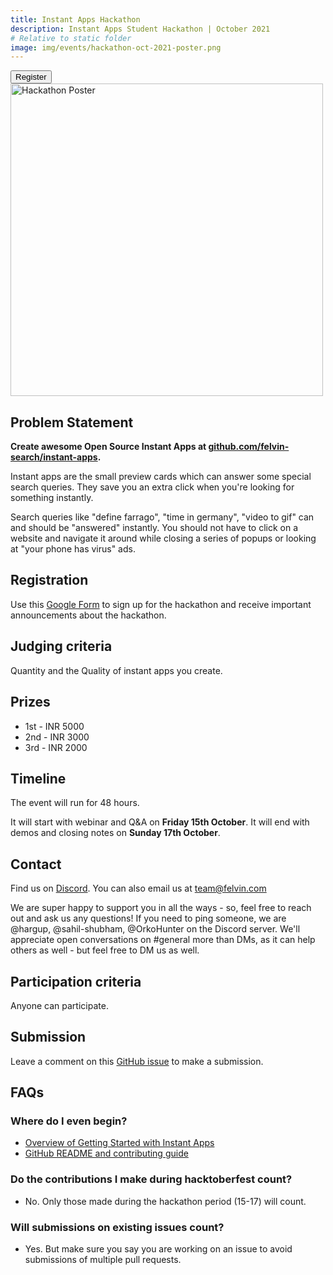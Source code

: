 ```yaml
---
title: Instant Apps Hackathon
description: Instant Apps Student Hackathon | October 2021
# Relative to static folder
image: img/events/hackathon-oct-2021-poster.png
---
```



<div style={{position: "relative"}}>
  <Button href="#registration" style={{position: "absolute", right: "0", top: "-4.5rem"}}> Register </Button>
  <img
    alt="Hackathon Poster"
    src={HackathonOct2021Poster}
    width="500"
  />
</div>


## Problem Statement


**Create awesome Open Source Instant Apps at [github.com/felvin-search/instant-apps](https://github.com/felvin-search/instant-apps).**

Instant apps are the small preview cards which can answer some special search queries. They save you an extra click when you're looking for something instantly.

Search queries like "define farrago", "time in germany", "video to gif" can and should be "answered" instantly. You should not have to click on a website and navigate it around while closing a series of popups or looking at "your phone has virus" ads.

## Registration


Use this [Google Form](https://docs.google.com/forms/d/e/1FAIpQLSfVdEqYcKpXn5oA_7Xk8okBAYGWGogQi1_Dt7w6-ok30bat8A/viewform?usp=sf_link) to sign up for the hackathon and receive important announcements about the hackathon.

## Judging criteria

Quantity and the Quality of instant apps you create.

## Prizes

- 1st - INR 5000
- 2nd - INR 3000
- 3rd - INR 2000

## Timeline

The event will run for 48 hours.

It will start with webinar and Q&A on **Friday 15th October**. It will end with demos and closing notes on **Sunday 17th October**.

## Contact

Find us on [Discord](https://discord.gg/2W8PgyaxHA). You can also email us at team@felvin.com

We are super happy to support you in all the ways - so, feel free to reach out and ask us any questions! If you need to ping someone, we are @hargup, @sahil-shubham, @OrkoHunter on the Discord server. We'll appreciate open conversations on #general more than DMs, as it can help others as well - but feel free to DM us as well.

## Participation criteria

Anyone can participate.

## Submission

Leave a comment on this [GitHub issue](https://github.com/felvin-search/instant-apps/issues/140) to make a submission.

## FAQs

### Where do I even begin?

- [Overview of Getting Started with Instant Apps](../instant-apps/getting-started.md)
- [GitHub README and contributing guide](https://github.com/felvin-search/instant-apps)
 
### Do the contributions I make during hacktoberfest count?
- No. Only those made during the hackathon period (15-17) will count.

### Will submissions on existing issues count?
- Yes. But make sure you say you are working on an issue to avoid submissions of multiple pull requests.

<!-- TODO: Add that getting started with instant apps in 2 minute video. -->
